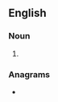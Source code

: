 {{also|shotguns}}
==English==

===Noun===
{{head|en|noun plural form}}

# {{plural of|shot-gun|lang=en}}

===Anagrams===
* {{anagrams|en|gunshots|unghosts}}